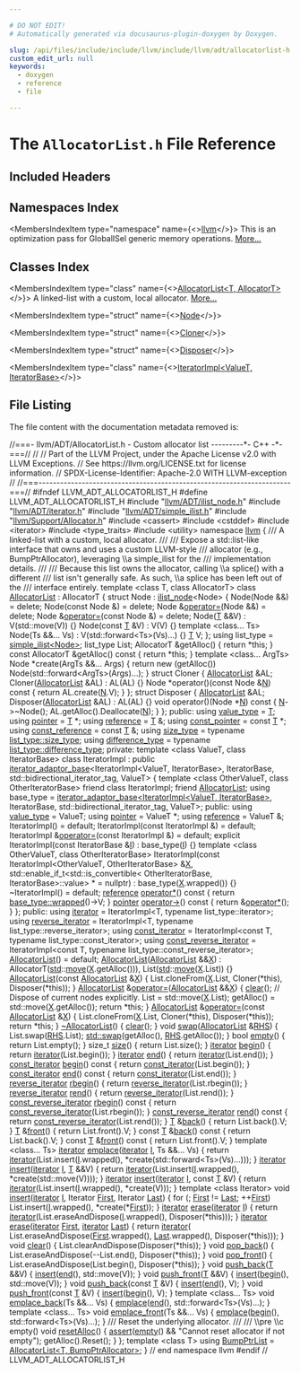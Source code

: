 ```yaml
---

# DO NOT EDIT!
# Automatically generated via docusaurus-plugin-doxygen by Doxygen.

slug: /api/files/include/include/llvm/include/llvm/adt/allocatorlist-h
custom_edit_url: null
keywords:
  - doxygen
  - reference
  - file

---
```





# The `AllocatorList.h` File Reference

<DoxygenPage pluginConfig={pluginConfig}>



## Included Headers

<IncludesList>
<IncludesListItem
  filePath="llvm/ADT/ilist_node.h"
  permalink="/docs/api/files/include/include/llvm/include/llvm/adt/ilist-node-h"
  isLocal="true" />
<IncludesListItem
  filePath="llvm/ADT/iterator.h"
  permalink="/docs/api/files/include/include/llvm/include/llvm/adt/iterator-h"
  isLocal="true" />
<IncludesListItem
  filePath="llvm/ADT/simple_ilist.h"
  permalink="/docs/api/files/include/include/llvm/include/llvm/adt/simple-ilist-h"
  isLocal="true" />
<IncludesListItem
  filePath="llvm/Support/Allocator.h"
  permalink="/docs/api/files/include/include/llvm/include/llvm/support/allocator-h"
  isLocal="true" />
<IncludesListItem
  filePath="cassert"
  permalink=""
  isLocal="false" />
<IncludesListItem
  filePath="cstddef"
  permalink=""
  isLocal="false" />
<IncludesListItem
  filePath="iterator"
  permalink=""
  isLocal="false" />
<IncludesListItem
  filePath="type_traits"
  permalink=""
  isLocal="false" />
<IncludesListItem
  filePath="utility"
  permalink=""
  isLocal="false" />
</IncludesList>

## Namespaces Index

<MembersIndex>

<MembersIndexItem
  type="namespace"
  name={<><a href="/docs/api/namespaces/llvm">llvm</a></>}>
This is an optimization pass for GlobalISel generic memory operations. <a href="/docs/api/namespaces/llvm/#details">More...</a>
</MembersIndexItem>

</MembersIndex>

## Classes Index

<MembersIndex>

<MembersIndexItem
  type="class"
  name={<><a href="/docs/api/classes/llvm/allocatorlist">AllocatorList&lt;T, AllocatorT&gt;</a></>}>
A linked-list with a custom, local allocator. <a href="/docs/api/classes/llvm/allocatorlist/#details">More...</a>
</MembersIndexItem>

<MembersIndexItem
  type="struct"
  name={<><a href="/docs/api/structs/llvm/allocatorlist/node">Node</a></>}>
</MembersIndexItem>

<MembersIndexItem
  type="struct"
  name={<><a href="/docs/api/structs/llvm/allocatorlist/cloner">Cloner</a></>}>
</MembersIndexItem>

<MembersIndexItem
  type="struct"
  name={<><a href="/docs/api/structs/llvm/allocatorlist/disposer">Disposer</a></>}>
</MembersIndexItem>

<MembersIndexItem
  type="class"
  name={<><a href="/docs/api/classes/llvm/allocatorlist/iteratorimpl">IteratorImpl&lt;ValueT, IteratorBase&gt;</a></>}>
</MembersIndexItem>

</MembersIndex>


## File Listing

The file content with the documentation metadata removed is:

<ProgramListing>

<Link id="l00001" /><CodeLine lineNumber="1"><span class="doxyHighlightComment">//===- llvm/ADT/AllocatorList.h - Custom allocator list ---------&#42;- C++ -&#42;-===//</span></CodeLine>
<Link id="l00002" /><CodeLine lineNumber="2"><span class="doxyHighlightComment">//</span></CodeLine>
<Link id="l00003" /><CodeLine lineNumber="3"><span class="doxyHighlightComment">// Part of the LLVM Project, under the Apache License v2.0 with LLVM Exceptions.</span></CodeLine>
<Link id="l00004" /><CodeLine lineNumber="4"><span class="doxyHighlightComment">// See https://llvm.org/LICENSE.txt for license information.</span></CodeLine>
<Link id="l00005" /><CodeLine lineNumber="5"><span class="doxyHighlightComment">// SPDX-License-Identifier: Apache-2.0 WITH LLVM-exception</span></CodeLine>
<Link id="l00006" /><CodeLine lineNumber="6"><span class="doxyHighlightComment">//</span></CodeLine>
<Link id="l00007" /><CodeLine lineNumber="7"><span class="doxyHighlightComment">//===----------------------------------------------------------------------===//</span></CodeLine>
<Link id="l00008" /><CodeLine lineNumber="8"></CodeLine>
<Link id="l00009" /><CodeLine lineNumber="9"><span class="doxyHighlightPreprocessor">#ifndef LLVM&#95;ADT&#95;ALLOCATORLIST&#95;H</span></CodeLine>
<Link id="l00010" /><CodeLine lineNumber="10"><span class="doxyHighlightPreprocessor">#define LLVM&#95;ADT&#95;ALLOCATORLIST&#95;H</span></CodeLine>
<Link id="l00011" /><CodeLine lineNumber="11"></CodeLine>
<Link id="l00012" /><CodeLine lineNumber="12"><span class="doxyHighlightPreprocessor">#include &quot;<a href="/docs/api/files/include/include/llvm/include/llvm/adt/ilist-node-h">llvm/ADT/ilist&#95;node.h</a>&quot;</span></CodeLine>
<Link id="l00013" /><CodeLine lineNumber="13"><span class="doxyHighlightPreprocessor">#include &quot;<a href="/docs/api/files/include/include/llvm/include/llvm/adt/iterator-h">llvm/ADT/iterator.h</a>&quot;</span></CodeLine>
<Link id="l00014" /><CodeLine lineNumber="14"><span class="doxyHighlightPreprocessor">#include &quot;<a href="/docs/api/files/include/include/llvm/include/llvm/adt/simple-ilist-h">llvm/ADT/simple&#95;ilist.h</a>&quot;</span></CodeLine>
<Link id="l00015" /><CodeLine lineNumber="15"><span class="doxyHighlightPreprocessor">#include &quot;<a href="/docs/api/files/include/include/llvm/include/llvm/support/allocator-h">llvm/Support/Allocator.h</a>&quot;</span></CodeLine>
<Link id="l00016" /><CodeLine lineNumber="16"><span class="doxyHighlightPreprocessor">#include &lt;cassert&gt;</span></CodeLine>
<Link id="l00017" /><CodeLine lineNumber="17"><span class="doxyHighlightPreprocessor">#include &lt;cstddef&gt;</span></CodeLine>
<Link id="l00018" /><CodeLine lineNumber="18"><span class="doxyHighlightPreprocessor">#include &lt;iterator&gt;</span></CodeLine>
<Link id="l00019" /><CodeLine lineNumber="19"><span class="doxyHighlightPreprocessor">#include &lt;type&#95;traits&gt;</span></CodeLine>
<Link id="l00020" /><CodeLine lineNumber="20"><span class="doxyHighlightPreprocessor">#include &lt;utility&gt;</span></CodeLine>
<Link id="l00021" /><CodeLine lineNumber="21"></CodeLine>
<Link id="l00022" /><CodeLine lineNumber="22"><span class="doxyHighlightKeyword">namespace </span><span class="doxyHighlight"><a href="/docs/api/namespaces/llvm">llvm</a> &#123;</span></CodeLine>
<Link id="l00023" /><CodeLine lineNumber="23"></CodeLine>
<Link id="l00024" /><CodeLine lineNumber="24"><span class="doxyHighlightComment">/// A linked-list with a custom, local allocator.</span></CodeLine>
<Link id="l00025" /><CodeLine lineNumber="25"><span class="doxyHighlightComment">///</span></CodeLine>
<Link id="l00026" /><CodeLine lineNumber="26"><span class="doxyHighlightComment">/// Expose a std::list-like interface that owns and uses a custom LLVM-style</span></CodeLine>
<Link id="l00027" /><CodeLine lineNumber="27"><span class="doxyHighlightComment">/// allocator (e.g., BumpPtrAllocator), leveraging \\a simple&#95;ilist for the</span></CodeLine>
<Link id="l00028" /><CodeLine lineNumber="28"><span class="doxyHighlightComment">/// implementation details.</span></CodeLine>
<Link id="l00029" /><CodeLine lineNumber="29"><span class="doxyHighlightComment">///</span></CodeLine>
<Link id="l00030" /><CodeLine lineNumber="30"><span class="doxyHighlightComment">/// Because this list owns the allocator, calling \\a splice() with a different</span></CodeLine>
<Link id="l00031" /><CodeLine lineNumber="31"><span class="doxyHighlightComment">/// list isn&#39;t generally safe.  As such, \\a splice has been left out of the</span></CodeLine>
<Link id="l00032" /><CodeLine lineNumber="32"><span class="doxyHighlightComment">/// interface entirely.</span></CodeLine>
<Link id="l00033" /><CodeLine lineNumber="33" lineLink="/docs/api/classes/llvm/allocatorlist"><span class="doxyHighlightKeyword">template</span><span class="doxyHighlight"> &lt;</span><span class="doxyHighlightKeyword">class</span><span class="doxyHighlight"> T, </span><span class="doxyHighlightKeyword">class</span><span class="doxyHighlight"> AllocatorT&gt; </span><span class="doxyHighlightKeyword">class </span><span class="doxyHighlight"><a href="/docs/api/classes/llvm/allocatorlist/#a631b3cb9ff2c6850984fce7dd4f69f85">AllocatorList</a> : AllocatorT &#123;</span></CodeLine>
<Link id="l00034" /><CodeLine lineNumber="34"><span class="doxyHighlight">  </span><span class="doxyHighlightKeyword">struct </span><span class="doxyHighlight">Node : <a href="/docs/api/classes/llvm/ilist-node">ilist&#95;node</a>&lt;Node&gt; &#123;</span></CodeLine>
<Link id="l00035" /><CodeLine lineNumber="35"><span class="doxyHighlight">    Node(Node &amp;&amp;) = </span><span class="doxyHighlightKeyword">delete</span><span class="doxyHighlight">;</span></CodeLine>
<Link id="l00036" /><CodeLine lineNumber="36"><span class="doxyHighlight">    Node(</span><span class="doxyHighlightKeyword">const</span><span class="doxyHighlight"> Node &amp;) = </span><span class="doxyHighlightKeyword">delete</span><span class="doxyHighlight">;</span></CodeLine>
<Link id="l00037" /><CodeLine lineNumber="37"><span class="doxyHighlight">    Node &amp;<a href="/docs/api/classes/llvm/allocatorlist/#aab9b0e4699e83accc6da1570253b5224">operator=</a>(Node &amp;&amp;) = </span><span class="doxyHighlightKeyword">delete</span><span class="doxyHighlight">;</span></CodeLine>
<Link id="l00038" /><CodeLine lineNumber="38"><span class="doxyHighlight">    Node &amp;<a href="/docs/api/classes/llvm/allocatorlist/#aab9b0e4699e83accc6da1570253b5224">operator=</a>(</span><span class="doxyHighlightKeyword">const</span><span class="doxyHighlight"> Node &amp;) = </span><span class="doxyHighlightKeyword">delete</span><span class="doxyHighlight">;</span></CodeLine>
<Link id="l00039" /><CodeLine lineNumber="39"></CodeLine>
<Link id="l00040" /><CodeLine lineNumber="40"><span class="doxyHighlight">    Node(<a href="/docs/api/files/lib/lib/target/lib/target/mips/mips16isellowering-cpp/#a0acb682b8260ab1c60b918599864e2e5">T</a> &amp;&amp;V) : V(std::move(V)) &#123;&#125;</span></CodeLine>
<Link id="l00041" /><CodeLine lineNumber="41"><span class="doxyHighlight">    Node(</span><span class="doxyHighlightKeyword">const</span><span class="doxyHighlight"> <a href="/docs/api/files/lib/lib/target/lib/target/mips/mips16isellowering-cpp/#a0acb682b8260ab1c60b918599864e2e5">T</a> &amp;V) : V(V) &#123;&#125;</span></CodeLine>
<Link id="l00042" /><CodeLine lineNumber="42"><span class="doxyHighlight">    </span><span class="doxyHighlightKeyword">template</span><span class="doxyHighlight"> &lt;</span><span class="doxyHighlightKeyword">class</span><span class="doxyHighlight">... Ts&gt; Node(Ts &amp;&amp;... Vs) : V(std::forward&lt;Ts&gt;(Vs)...) &#123;&#125;</span></CodeLine>
<Link id="l00043" /><CodeLine lineNumber="43"><span class="doxyHighlight">    <a href="/docs/api/files/lib/lib/target/lib/target/mips/mips16isellowering-cpp/#a0acb682b8260ab1c60b918599864e2e5">T</a> V;</span></CodeLine>
<Link id="l00044" /><CodeLine lineNumber="44"><span class="doxyHighlight">  &#125;;</span></CodeLine>
<Link id="l00045" /><CodeLine lineNumber="45"></CodeLine>
<Link id="l00046" /><CodeLine lineNumber="46"><span class="doxyHighlight">  </span><span class="doxyHighlightKeyword">using </span><span class="doxyHighlight">list&#95;type = <a href="/docs/api/classes/llvm/simple-ilist">simple&#95;ilist&lt;Node&gt;</a>;</span></CodeLine>
<Link id="l00047" /><CodeLine lineNumber="47"></CodeLine>
<Link id="l00048" /><CodeLine lineNumber="48"><span class="doxyHighlight">  list&#95;type List;</span></CodeLine>
<Link id="l00049" /><CodeLine lineNumber="49"></CodeLine>
<Link id="l00050" /><CodeLine lineNumber="50"><span class="doxyHighlight">  AllocatorT &amp;getAlloc() &#123; </span><span class="doxyHighlightKeywordFlow">return</span><span class="doxyHighlight"> &#42;</span><span class="doxyHighlightKeyword">this</span><span class="doxyHighlight">; &#125;</span></CodeLine>
<Link id="l00051" /><CodeLine lineNumber="51"><span class="doxyHighlight">  </span><span class="doxyHighlightKeyword">const</span><span class="doxyHighlight"> AllocatorT &amp;getAlloc()</span><span class="doxyHighlightKeyword"> const </span><span class="doxyHighlight">&#123; </span><span class="doxyHighlightKeywordFlow">return</span><span class="doxyHighlight"> &#42;</span><span class="doxyHighlightKeyword">this</span><span class="doxyHighlight">; &#125;</span></CodeLine>
<Link id="l00052" /><CodeLine lineNumber="52"></CodeLine>
<Link id="l00053" /><CodeLine lineNumber="53"><span class="doxyHighlight">  </span><span class="doxyHighlightKeyword">template</span><span class="doxyHighlight"> &lt;</span><span class="doxyHighlightKeyword">class</span><span class="doxyHighlight">... ArgTs&gt; Node &#42;create(ArgTs &amp;&amp;... Args) &#123;</span></CodeLine>
<Link id="l00054" /><CodeLine lineNumber="54"><span class="doxyHighlight">    </span><span class="doxyHighlightKeywordFlow">return</span><span class="doxyHighlight"> </span><span class="doxyHighlightKeyword">new</span><span class="doxyHighlight"> (getAlloc()) Node(std::forward&lt;ArgTs&gt;(Args)...);</span></CodeLine>
<Link id="l00055" /><CodeLine lineNumber="55"><span class="doxyHighlight">  &#125;</span></CodeLine>
<Link id="l00056" /><CodeLine lineNumber="56"></CodeLine>
<Link id="l00057" /><CodeLine lineNumber="57"><span class="doxyHighlight">  </span><span class="doxyHighlightKeyword">struct </span><span class="doxyHighlight">Cloner &#123;</span></CodeLine>
<Link id="l00058" /><CodeLine lineNumber="58"><span class="doxyHighlight">    <a href="/docs/api/classes/llvm/allocatorlist/#a631b3cb9ff2c6850984fce7dd4f69f85">AllocatorList</a> &amp;AL;</span></CodeLine>
<Link id="l00059" /><CodeLine lineNumber="59"></CodeLine>
<Link id="l00060" /><CodeLine lineNumber="60"><span class="doxyHighlight">    Cloner(<a href="/docs/api/classes/llvm/allocatorlist/#a631b3cb9ff2c6850984fce7dd4f69f85">AllocatorList</a> &amp;AL) : AL(AL) &#123;&#125;</span></CodeLine>
<Link id="l00061" /><CodeLine lineNumber="61"></CodeLine>
<Link id="l00062" /><CodeLine lineNumber="62"><span class="doxyHighlight">    Node &#42;operator()(</span><span class="doxyHighlightKeyword">const</span><span class="doxyHighlight"> Node &amp;<a href="/docs/api/files/lib/lib/support/regcomp-c/#a0240ac851181b84ac374872dc5434ee4">N</a>)</span><span class="doxyHighlightKeyword"> const </span><span class="doxyHighlight">&#123; </span><span class="doxyHighlightKeywordFlow">return</span><span class="doxyHighlight"> AL.create(<a href="/docs/api/files/lib/lib/support/regcomp-c/#a0240ac851181b84ac374872dc5434ee4">N</a>.V); &#125;</span></CodeLine>
<Link id="l00063" /><CodeLine lineNumber="63"><span class="doxyHighlight">  &#125;;</span></CodeLine>
<Link id="l00064" /><CodeLine lineNumber="64"></CodeLine>
<Link id="l00065" /><CodeLine lineNumber="65"><span class="doxyHighlight">  </span><span class="doxyHighlightKeyword">struct </span><span class="doxyHighlight">Disposer &#123;</span></CodeLine>
<Link id="l00066" /><CodeLine lineNumber="66"><span class="doxyHighlight">    <a href="/docs/api/classes/llvm/allocatorlist/#a631b3cb9ff2c6850984fce7dd4f69f85">AllocatorList</a> &amp;AL;</span></CodeLine>
<Link id="l00067" /><CodeLine lineNumber="67"></CodeLine>
<Link id="l00068" /><CodeLine lineNumber="68"><span class="doxyHighlight">    Disposer(<a href="/docs/api/classes/llvm/allocatorlist/#a631b3cb9ff2c6850984fce7dd4f69f85">AllocatorList</a> &amp;AL) : AL(AL) &#123;&#125;</span></CodeLine>
<Link id="l00069" /><CodeLine lineNumber="69"></CodeLine>
<Link id="l00070" /><CodeLine lineNumber="70"><span class="doxyHighlight">    </span><span class="doxyHighlightKeywordType">void</span><span class="doxyHighlight"> operator()(Node &#42;<a href="/docs/api/files/lib/lib/support/regcomp-c/#a0240ac851181b84ac374872dc5434ee4">N</a>)</span><span class="doxyHighlightKeyword"> const </span><span class="doxyHighlight">&#123;</span></CodeLine>
<Link id="l00071" /><CodeLine lineNumber="71"><span class="doxyHighlight">      <a href="/docs/api/files/lib/lib/support/regcomp-c/#a0240ac851181b84ac374872dc5434ee4">N</a>-&gt;~Node();</span></CodeLine>
<Link id="l00072" /><CodeLine lineNumber="72"><span class="doxyHighlight">      AL.getAlloc().Deallocate(<a href="/docs/api/files/lib/lib/support/regcomp-c/#a0240ac851181b84ac374872dc5434ee4">N</a>);</span></CodeLine>
<Link id="l00073" /><CodeLine lineNumber="73"><span class="doxyHighlight">    &#125;</span></CodeLine>
<Link id="l00074" /><CodeLine lineNumber="74"><span class="doxyHighlight">  &#125;;</span></CodeLine>
<Link id="l00075" /><CodeLine lineNumber="75"></CodeLine>
<Link id="l00076" /><CodeLine lineNumber="76"><span class="doxyHighlightKeyword">public</span><span class="doxyHighlight">:</span></CodeLine>
<Link id="l00077" /><CodeLine lineNumber="77" lineLink="/docs/api/classes/llvm/allocatorlist/#ad28d2a85481b9626c49097643f248763"><span class="doxyHighlight">  </span><span class="doxyHighlightKeyword">using </span><span class="doxyHighlight"><a href="/docs/api/classes/llvm/allocatorlist/#ad28d2a85481b9626c49097643f248763">value&#95;type</a> = <a href="/docs/api/files/lib/lib/target/lib/target/mips/mips16isellowering-cpp/#a0acb682b8260ab1c60b918599864e2e5">T</a>;</span></CodeLine>
<Link id="l00078" /><CodeLine lineNumber="78" lineLink="/docs/api/classes/llvm/allocatorlist/#afacbf3d6b740db0fd339309db9eb347d"><span class="doxyHighlight">  </span><span class="doxyHighlightKeyword">using </span><span class="doxyHighlight"><a href="/docs/api/classes/llvm/allocatorlist/#afacbf3d6b740db0fd339309db9eb347d">pointer</a> = <a href="/docs/api/files/lib/lib/target/lib/target/mips/mips16isellowering-cpp/#a0acb682b8260ab1c60b918599864e2e5">T</a> &#42;;</span></CodeLine>
<Link id="l00079" /><CodeLine lineNumber="79" lineLink="/docs/api/classes/llvm/allocatorlist/#aae40e1b1b3653d5feb9c8f0823a839fa"><span class="doxyHighlight">  </span><span class="doxyHighlightKeyword">using </span><span class="doxyHighlight"><a href="/docs/api/classes/llvm/allocatorlist/#aae40e1b1b3653d5feb9c8f0823a839fa">reference</a> = <a href="/docs/api/files/lib/lib/target/lib/target/mips/mips16isellowering-cpp/#a0acb682b8260ab1c60b918599864e2e5">T</a> &amp;;</span></CodeLine>
<Link id="l00080" /><CodeLine lineNumber="80" lineLink="/docs/api/classes/llvm/allocatorlist/#a99ad51fe6f3634026693353132dd91cb"><span class="doxyHighlight">  </span><span class="doxyHighlightKeyword">using </span><span class="doxyHighlight"><a href="/docs/api/classes/llvm/allocatorlist/#a99ad51fe6f3634026693353132dd91cb">const&#95;pointer</a> = </span><span class="doxyHighlightKeyword">const</span><span class="doxyHighlight"> <a href="/docs/api/files/lib/lib/target/lib/target/mips/mips16isellowering-cpp/#a0acb682b8260ab1c60b918599864e2e5">T</a> &#42;;</span></CodeLine>
<Link id="l00081" /><CodeLine lineNumber="81" lineLink="/docs/api/classes/llvm/allocatorlist/#abbfd96e7e3df879029d411eea4942cad"><span class="doxyHighlight">  </span><span class="doxyHighlightKeyword">using </span><span class="doxyHighlight"><a href="/docs/api/classes/llvm/allocatorlist/#abbfd96e7e3df879029d411eea4942cad">const&#95;reference</a> = </span><span class="doxyHighlightKeyword">const</span><span class="doxyHighlight"> <a href="/docs/api/files/lib/lib/target/lib/target/mips/mips16isellowering-cpp/#a0acb682b8260ab1c60b918599864e2e5">T</a> &amp;;</span></CodeLine>
<Link id="l00082" /><CodeLine lineNumber="82" lineLink="/docs/api/classes/llvm/allocatorlist/#a403a0ed03eca3d114d9e0c2e270bd6c5"><span class="doxyHighlight">  </span><span class="doxyHighlightKeyword">using </span><span class="doxyHighlight"><a href="/docs/api/classes/llvm/allocatorlist/#a403a0ed03eca3d114d9e0c2e270bd6c5">size&#95;type</a> = </span><span class="doxyHighlightKeyword">typename</span><span class="doxyHighlight"> <a href="/docs/api/classes/llvm/simple-ilist/#a1bf59040e990a6ef68062aa6d2bb0b12">list&#95;type::size&#95;type</a>;</span></CodeLine>
<Link id="l00083" /><CodeLine lineNumber="83" lineLink="/docs/api/classes/llvm/allocatorlist/#a931bba675494b9bc429d480b9d7edcc8"><span class="doxyHighlight">  </span><span class="doxyHighlightKeyword">using </span><span class="doxyHighlight"><a href="/docs/api/classes/llvm/allocatorlist/#a931bba675494b9bc429d480b9d7edcc8">difference&#95;type</a> = </span><span class="doxyHighlightKeyword">typename</span><span class="doxyHighlight"> <a href="/docs/api/classes/llvm/simple-ilist/#a5da3239917a2962e7d5981cd659a8927">list&#95;type::difference&#95;type</a>;</span></CodeLine>
<Link id="l00084" /><CodeLine lineNumber="84"></CodeLine>
<Link id="l00085" /><CodeLine lineNumber="85"><span class="doxyHighlightKeyword">private</span><span class="doxyHighlight">:</span></CodeLine>
<Link id="l00086" /><CodeLine lineNumber="86"><span class="doxyHighlight">  </span><span class="doxyHighlightKeyword">template</span><span class="doxyHighlight"> &lt;</span><span class="doxyHighlightKeyword">class</span><span class="doxyHighlight"> ValueT, </span><span class="doxyHighlightKeyword">class</span><span class="doxyHighlight"> IteratorBase&gt;</span></CodeLine>
<Link id="l00087" /><CodeLine lineNumber="87"><span class="doxyHighlight">  </span><span class="doxyHighlightKeyword">class </span><span class="doxyHighlight">IteratorImpl</span></CodeLine>
<Link id="l00088" /><CodeLine lineNumber="88"><span class="doxyHighlight">      : </span><span class="doxyHighlightKeyword">public</span><span class="doxyHighlight"> <a href="/docs/api/classes/llvm/iterator-adaptor-base">iterator&#95;adaptor&#95;base</a>&lt;IteratorImpl&lt;ValueT, IteratorBase&gt;,</span></CodeLine>
<Link id="l00089" /><CodeLine lineNumber="89"><span class="doxyHighlight">                                     IteratorBase,</span></CodeLine>
<Link id="l00090" /><CodeLine lineNumber="90"><span class="doxyHighlight">                                     std::bidirectional&#95;iterator&#95;tag, ValueT&gt; &#123;</span></CodeLine>
<Link id="l00091" /><CodeLine lineNumber="91"><span class="doxyHighlight">    </span><span class="doxyHighlightKeyword">template</span><span class="doxyHighlight"> &lt;</span><span class="doxyHighlightKeyword">class</span><span class="doxyHighlight"> OtherValueT, </span><span class="doxyHighlightKeyword">class</span><span class="doxyHighlight"> OtherIteratorBase&gt;</span></CodeLine>
<Link id="l00092" /><CodeLine lineNumber="92"><span class="doxyHighlight">    </span><span class="doxyHighlightKeyword">friend</span><span class="doxyHighlight"> </span><span class="doxyHighlightKeyword">class </span><span class="doxyHighlight">IteratorImpl;</span></CodeLine>
<Link id="l00093" /><CodeLine lineNumber="93"><span class="doxyHighlight">    </span><span class="doxyHighlightKeyword">friend</span><span class="doxyHighlight"> <a href="/docs/api/classes/llvm/allocatorlist/#a631b3cb9ff2c6850984fce7dd4f69f85">AllocatorList</a>;</span></CodeLine>
<Link id="l00094" /><CodeLine lineNumber="94"></CodeLine>
<Link id="l00095" /><CodeLine lineNumber="95"><span class="doxyHighlight">    </span><span class="doxyHighlightKeyword">using </span><span class="doxyHighlight">base&#95;type =</span></CodeLine>
<Link id="l00096" /><CodeLine lineNumber="96"><span class="doxyHighlight">        <a href="/docs/api/classes/llvm/iterator-adaptor-base">iterator&#95;adaptor&#95;base&lt;IteratorImpl&lt;ValueT, IteratorBase&gt;</a>, IteratorBase,</span></CodeLine>
<Link id="l00097" /><CodeLine lineNumber="97"><span class="doxyHighlight">                              std::bidirectional&#95;iterator&#95;tag, ValueT&gt;;</span></CodeLine>
<Link id="l00098" /><CodeLine lineNumber="98"></CodeLine>
<Link id="l00099" /><CodeLine lineNumber="99"><span class="doxyHighlight">  </span><span class="doxyHighlightKeyword">public</span><span class="doxyHighlight">:</span></CodeLine>
<Link id="l00100" /><CodeLine lineNumber="100"><span class="doxyHighlight">    </span><span class="doxyHighlightKeyword">using </span><span class="doxyHighlight"><a href="/docs/api/classes/llvm/allocatorlist/#ad28d2a85481b9626c49097643f248763">value&#95;type</a> = ValueT;</span></CodeLine>
<Link id="l00101" /><CodeLine lineNumber="101"><span class="doxyHighlight">    </span><span class="doxyHighlightKeyword">using </span><span class="doxyHighlight"><a href="/docs/api/classes/llvm/allocatorlist/#afacbf3d6b740db0fd339309db9eb347d">pointer</a> = ValueT &#42;;</span></CodeLine>
<Link id="l00102" /><CodeLine lineNumber="102"><span class="doxyHighlight">    </span><span class="doxyHighlightKeyword">using </span><span class="doxyHighlight"><a href="/docs/api/classes/llvm/allocatorlist/#aae40e1b1b3653d5feb9c8f0823a839fa">reference</a> = ValueT &amp;;</span></CodeLine>
<Link id="l00103" /><CodeLine lineNumber="103"></CodeLine>
<Link id="l00104" /><CodeLine lineNumber="104"><span class="doxyHighlight">    IteratorImpl() = </span><span class="doxyHighlightKeywordFlow">default</span><span class="doxyHighlight">;</span></CodeLine>
<Link id="l00105" /><CodeLine lineNumber="105"><span class="doxyHighlight">    IteratorImpl(</span><span class="doxyHighlightKeyword">const</span><span class="doxyHighlight"> IteratorImpl &amp;) = </span><span class="doxyHighlightKeywordFlow">default</span><span class="doxyHighlight">;</span></CodeLine>
<Link id="l00106" /><CodeLine lineNumber="106"><span class="doxyHighlight">    IteratorImpl &amp;<a href="/docs/api/classes/llvm/allocatorlist/#aab9b0e4699e83accc6da1570253b5224">operator=</a>(</span><span class="doxyHighlightKeyword">const</span><span class="doxyHighlight"> IteratorImpl &amp;) = </span><span class="doxyHighlightKeywordFlow">default</span><span class="doxyHighlight">;</span></CodeLine>
<Link id="l00107" /><CodeLine lineNumber="107"></CodeLine>
<Link id="l00108" /><CodeLine lineNumber="108"><span class="doxyHighlight">    </span><span class="doxyHighlightKeyword">explicit</span><span class="doxyHighlight"> IteratorImpl(</span><span class="doxyHighlightKeyword">const</span><span class="doxyHighlight"> IteratorBase &amp;<a href="/docs/api/files/lib/lib/support/md5-cpp/#ac0eafdc9ee161b71e7af98af736952fd">I</a>) : base&#95;type(<a href="/docs/api/files/lib/lib/support/md5-cpp/#ac0eafdc9ee161b71e7af98af736952fd">I</a>) &#123;&#125;</span></CodeLine>
<Link id="l00109" /><CodeLine lineNumber="109"></CodeLine>
<Link id="l00110" /><CodeLine lineNumber="110"><span class="doxyHighlight">    </span><span class="doxyHighlightKeyword">template</span><span class="doxyHighlight"> &lt;</span><span class="doxyHighlightKeyword">class</span><span class="doxyHighlight"> OtherValueT, </span><span class="doxyHighlightKeyword">class</span><span class="doxyHighlight"> OtherIteratorBase&gt;</span></CodeLine>
<Link id="l00111" /><CodeLine lineNumber="111"><span class="doxyHighlight">    IteratorImpl(</span><span class="doxyHighlightKeyword">const</span><span class="doxyHighlight"> IteratorImpl&lt;OtherValueT, OtherIteratorBase&gt; &amp;<a href="/docs/api/files/lib/lib/tablegen/tablegenbackendskeleton-cpp/#ab60f28d7a141ac46ccc200176a1bca8b">X</a>,</span></CodeLine>
<Link id="l00112" /><CodeLine lineNumber="112"><span class="doxyHighlight">                 std::enable&#95;if&#95;t&lt;std::is&#95;convertible&lt;</span></CodeLine>
<Link id="l00113" /><CodeLine lineNumber="113"><span class="doxyHighlight">                     OtherIteratorBase, IteratorBase&gt;::value&gt; &#42; = </span><span class="doxyHighlightKeyword">nullptr</span><span class="doxyHighlight">)</span></CodeLine>
<Link id="l00114" /><CodeLine lineNumber="114"><span class="doxyHighlight">        : base&#95;type(<a href="/docs/api/files/lib/lib/tablegen/tablegenbackendskeleton-cpp/#ab60f28d7a141ac46ccc200176a1bca8b">X</a>.wrapped()) &#123;&#125;</span></CodeLine>
<Link id="l00115" /><CodeLine lineNumber="115"></CodeLine>
<Link id="l00116" /><CodeLine lineNumber="116"><span class="doxyHighlight">    ~IteratorImpl() = </span><span class="doxyHighlightKeywordFlow">default</span><span class="doxyHighlight">;</span></CodeLine>
<Link id="l00117" /><CodeLine lineNumber="117"></CodeLine>
<Link id="l00118" /><CodeLine lineNumber="118"><span class="doxyHighlight">    <a href="/docs/api/classes/llvm/allocatorlist/#aae40e1b1b3653d5feb9c8f0823a839fa">reference</a> <a href="/docs/api/classes/llvm/iterator-adaptor-base/#ae47be6b8b03bf4680ea855ac805373a2">operator&#42;</a>()</span><span class="doxyHighlightKeyword"> const </span><span class="doxyHighlight">&#123; </span><span class="doxyHighlightKeywordFlow">return</span><span class="doxyHighlight"> <a href="/docs/api/classes/llvm/iterator-adaptor-base/#a0b53ab0bf798b3740b3d2b0fea0c49ed">base&#95;type::wrapped</a>()-&gt;V; &#125;</span></CodeLine>
<Link id="l00119" /><CodeLine lineNumber="119"><span class="doxyHighlight">    <a href="/docs/api/classes/llvm/allocatorlist/#afacbf3d6b740db0fd339309db9eb347d">pointer</a> <a href="/docs/api/classes/llvm/iterator-facade-base/#a01eb14835f6bcb17f051721a0ebb80fc">operator-&gt;</a>()</span><span class="doxyHighlightKeyword"> const </span><span class="doxyHighlight">&#123; </span><span class="doxyHighlightKeywordFlow">return</span><span class="doxyHighlight"> &amp;<a href="/docs/api/classes/llvm/iterator-adaptor-base/#ae47be6b8b03bf4680ea855ac805373a2">operator&#42;</a>(); &#125;</span></CodeLine>
<Link id="l00120" /><CodeLine lineNumber="120"><span class="doxyHighlight">  &#125;;</span></CodeLine>
<Link id="l00121" /><CodeLine lineNumber="121"></CodeLine>
<Link id="l00122" /><CodeLine lineNumber="122"><span class="doxyHighlightKeyword">public</span><span class="doxyHighlight">:</span></CodeLine>
<Link id="l00123" /><CodeLine lineNumber="123" lineLink="/docs/api/classes/llvm/allocatorlist/#a8cf6516b2732f1ba16dc5694bf3194d0"><span class="doxyHighlight">  </span><span class="doxyHighlightKeyword">using </span><span class="doxyHighlight"><a href="/docs/api/classes/llvm/allocatorlist/#a8cf6516b2732f1ba16dc5694bf3194d0">iterator</a> = IteratorImpl&lt;T, typename list&#95;type::iterator&gt;;</span></CodeLine>
<Link id="l00124" /><CodeLine lineNumber="124" lineLink="/docs/api/classes/llvm/allocatorlist/#a3ed0f896e250f11d46b55bab578366b1"><span class="doxyHighlight">  </span><span class="doxyHighlightKeyword">using </span><span class="doxyHighlight"><a href="/docs/api/classes/llvm/allocatorlist/#a3ed0f896e250f11d46b55bab578366b1">reverse&#95;iterator</a> =</span></CodeLine>
<Link id="l00125" /><CodeLine lineNumber="125"><span class="doxyHighlight">      IteratorImpl&lt;T, typename list&#95;type::reverse&#95;iterator&gt;;</span></CodeLine>
<Link id="l00126" /><CodeLine lineNumber="126" lineLink="/docs/api/classes/llvm/allocatorlist/#afe5408803494ad0a03cdf4bfc0229c84"><span class="doxyHighlight">  </span><span class="doxyHighlightKeyword">using </span><span class="doxyHighlight"><a href="/docs/api/classes/llvm/allocatorlist/#afe5408803494ad0a03cdf4bfc0229c84">const&#95;iterator</a> =</span></CodeLine>
<Link id="l00127" /><CodeLine lineNumber="127"><span class="doxyHighlight">      IteratorImpl&lt;const T, typename list&#95;type::const&#95;iterator&gt;;</span></CodeLine>
<Link id="l00128" /><CodeLine lineNumber="128" lineLink="/docs/api/classes/llvm/allocatorlist/#a9c858334e766522d993539b112695774"><span class="doxyHighlight">  </span><span class="doxyHighlightKeyword">using </span><span class="doxyHighlight"><a href="/docs/api/classes/llvm/allocatorlist/#a9c858334e766522d993539b112695774">const&#95;reverse&#95;iterator</a> =</span></CodeLine>
<Link id="l00129" /><CodeLine lineNumber="129"><span class="doxyHighlight">      IteratorImpl&lt;const T, typename list&#95;type::const&#95;reverse&#95;iterator&gt;;</span></CodeLine>
<Link id="l00130" /><CodeLine lineNumber="130"></CodeLine>
<Link id="l00131" /><CodeLine lineNumber="131" lineLink="/docs/api/classes/llvm/allocatorlist/#a631b3cb9ff2c6850984fce7dd4f69f85"><span class="doxyHighlight">  <a href="/docs/api/classes/llvm/allocatorlist/#a631b3cb9ff2c6850984fce7dd4f69f85">AllocatorList</a>() = </span><span class="doxyHighlightKeywordFlow">default</span><span class="doxyHighlight">;</span></CodeLine>
<Link id="l00132" /><CodeLine lineNumber="132" lineLink="/docs/api/classes/llvm/allocatorlist/#a10102e090227015372b98263e122ac3e"><span class="doxyHighlight">  <a href="/docs/api/classes/llvm/allocatorlist/#a10102e090227015372b98263e122ac3e">AllocatorList</a>(<a href="/docs/api/classes/llvm/allocatorlist/#a631b3cb9ff2c6850984fce7dd4f69f85">AllocatorList</a> &amp;&amp;<a href="/docs/api/files/lib/lib/tablegen/tablegenbackendskeleton-cpp/#ab60f28d7a141ac46ccc200176a1bca8b">X</a>)</span></CodeLine>
<Link id="l00133" /><CodeLine lineNumber="133"><span class="doxyHighlight">      : AllocatorT(<a href="/docs/api/namespaces/std">std</a>::<a href="/docs/api/namespaces/llvm/#abfc9c7ecf70f66901e439f7c04ef3dbb">move</a>(<a href="/docs/api/files/lib/lib/tablegen/tablegenbackendskeleton-cpp/#ab60f28d7a141ac46ccc200176a1bca8b">X</a>.getAlloc())), List(<a href="/docs/api/namespaces/std">std</a>::<a href="/docs/api/namespaces/llvm/#abfc9c7ecf70f66901e439f7c04ef3dbb">move</a>(<a href="/docs/api/files/lib/lib/tablegen/tablegenbackendskeleton-cpp/#ab60f28d7a141ac46ccc200176a1bca8b">X</a>.List)) &#123;&#125;</span></CodeLine>
<Link id="l00134" /><CodeLine lineNumber="134"></CodeLine>
<Link id="l00135" /><CodeLine lineNumber="135" lineLink="/docs/api/classes/llvm/allocatorlist/#ad8a508ae85cec16a3354e0e2fc5bcb96"><span class="doxyHighlight">  <a href="/docs/api/classes/llvm/allocatorlist/#ad8a508ae85cec16a3354e0e2fc5bcb96">AllocatorList</a>(</span><span class="doxyHighlightKeyword">const</span><span class="doxyHighlight"> <a href="/docs/api/classes/llvm/allocatorlist/#a631b3cb9ff2c6850984fce7dd4f69f85">AllocatorList</a> &amp;<a href="/docs/api/files/lib/lib/tablegen/tablegenbackendskeleton-cpp/#ab60f28d7a141ac46ccc200176a1bca8b">X</a>) &#123;</span></CodeLine>
<Link id="l00136" /><CodeLine lineNumber="136"><span class="doxyHighlight">    List.cloneFrom(<a href="/docs/api/files/lib/lib/tablegen/tablegenbackendskeleton-cpp/#ab60f28d7a141ac46ccc200176a1bca8b">X</a>.List, Cloner(&#42;</span><span class="doxyHighlightKeyword">this</span><span class="doxyHighlight">), Disposer(&#42;</span><span class="doxyHighlightKeyword">this</span><span class="doxyHighlight">));</span></CodeLine>
<Link id="l00137" /><CodeLine lineNumber="137"><span class="doxyHighlight">  &#125;</span></CodeLine>
<Link id="l00138" /><CodeLine lineNumber="138"></CodeLine>
<Link id="l00139" /><CodeLine lineNumber="139" lineLink="/docs/api/classes/llvm/allocatorlist/#aab9b0e4699e83accc6da1570253b5224"><span class="doxyHighlight">  <a href="/docs/api/classes/llvm/allocatorlist/#a631b3cb9ff2c6850984fce7dd4f69f85">AllocatorList</a> &amp;<a href="/docs/api/classes/llvm/allocatorlist/#aab9b0e4699e83accc6da1570253b5224">operator=</a>(<a href="/docs/api/classes/llvm/allocatorlist/#a631b3cb9ff2c6850984fce7dd4f69f85">AllocatorList</a> &amp;&amp;<a href="/docs/api/files/lib/lib/tablegen/tablegenbackendskeleton-cpp/#ab60f28d7a141ac46ccc200176a1bca8b">X</a>) &#123;</span></CodeLine>
<Link id="l00140" /><CodeLine lineNumber="140"><span class="doxyHighlight">    <a href="/docs/api/classes/llvm/allocatorlist/#ae8ad5f07308cf0dca49e8fad30b2aea7">clear</a>(); </span><span class="doxyHighlightComment">// Dispose of current nodes explicitly.</span></CodeLine>
<Link id="l00141" /><CodeLine lineNumber="141"><span class="doxyHighlight">    List = std::move(<a href="/docs/api/files/lib/lib/tablegen/tablegenbackendskeleton-cpp/#ab60f28d7a141ac46ccc200176a1bca8b">X</a>.List);</span></CodeLine>
<Link id="l00142" /><CodeLine lineNumber="142"><span class="doxyHighlight">    getAlloc() = std::move(<a href="/docs/api/files/lib/lib/tablegen/tablegenbackendskeleton-cpp/#ab60f28d7a141ac46ccc200176a1bca8b">X</a>.getAlloc());</span></CodeLine>
<Link id="l00143" /><CodeLine lineNumber="143"><span class="doxyHighlight">    </span><span class="doxyHighlightKeywordFlow">return</span><span class="doxyHighlight"> &#42;</span><span class="doxyHighlightKeyword">this</span><span class="doxyHighlight">;</span></CodeLine>
<Link id="l00144" /><CodeLine lineNumber="144"><span class="doxyHighlight">  &#125;</span></CodeLine>
<Link id="l00145" /><CodeLine lineNumber="145"></CodeLine>
<Link id="l00146" /><CodeLine lineNumber="146" lineLink="/docs/api/classes/llvm/allocatorlist/#a48d6fc5a8000f4d21c5173c29fd43b71"><span class="doxyHighlight">  <a href="/docs/api/classes/llvm/allocatorlist/#a631b3cb9ff2c6850984fce7dd4f69f85">AllocatorList</a> &amp;<a href="/docs/api/classes/llvm/allocatorlist/#a48d6fc5a8000f4d21c5173c29fd43b71">operator=</a>(</span><span class="doxyHighlightKeyword">const</span><span class="doxyHighlight"> <a href="/docs/api/classes/llvm/allocatorlist/#a631b3cb9ff2c6850984fce7dd4f69f85">AllocatorList</a> &amp;<a href="/docs/api/files/lib/lib/tablegen/tablegenbackendskeleton-cpp/#ab60f28d7a141ac46ccc200176a1bca8b">X</a>) &#123;</span></CodeLine>
<Link id="l00147" /><CodeLine lineNumber="147"><span class="doxyHighlight">    List.cloneFrom(<a href="/docs/api/files/lib/lib/tablegen/tablegenbackendskeleton-cpp/#ab60f28d7a141ac46ccc200176a1bca8b">X</a>.List, Cloner(&#42;</span><span class="doxyHighlightKeyword">this</span><span class="doxyHighlight">), Disposer(&#42;</span><span class="doxyHighlightKeyword">this</span><span class="doxyHighlight">));</span></CodeLine>
<Link id="l00148" /><CodeLine lineNumber="148"><span class="doxyHighlight">    </span><span class="doxyHighlightKeywordFlow">return</span><span class="doxyHighlight"> &#42;</span><span class="doxyHighlightKeyword">this</span><span class="doxyHighlight">;</span></CodeLine>
<Link id="l00149" /><CodeLine lineNumber="149"><span class="doxyHighlight">  &#125;</span></CodeLine>
<Link id="l00150" /><CodeLine lineNumber="150"></CodeLine>
<Link id="l00151" /><CodeLine lineNumber="151" lineLink="/docs/api/classes/llvm/allocatorlist/#a30bfbe7bc7afd0f0f6afe8540a222d41"><span class="doxyHighlight">  <a href="/docs/api/classes/llvm/allocatorlist/#a30bfbe7bc7afd0f0f6afe8540a222d41">~AllocatorList</a>() &#123; <a href="/docs/api/classes/llvm/allocatorlist/#ae8ad5f07308cf0dca49e8fad30b2aea7">clear</a>(); &#125;</span></CodeLine>
<Link id="l00152" /><CodeLine lineNumber="152"></CodeLine>
<Link id="l00153" /><CodeLine lineNumber="153" lineLink="/docs/api/classes/llvm/allocatorlist/#addee1b8043160cf254cd40be6c174161"><span class="doxyHighlight">  </span><span class="doxyHighlightKeywordType">void</span><span class="doxyHighlight"> <a href="/docs/api/classes/llvm/allocatorlist/#addee1b8043160cf254cd40be6c174161">swap</a>(<a href="/docs/api/classes/llvm/allocatorlist/#a631b3cb9ff2c6850984fce7dd4f69f85">AllocatorList</a> &amp;<a href="/docs/api/files/lib/lib/target/lib/target/x86/x86partialreduction-cpp/#a87b8bfbbe9d8f7146d7f20a5fb42efd0">RHS</a>) &#123;</span></CodeLine>
<Link id="l00154" /><CodeLine lineNumber="154"><span class="doxyHighlight">    List.swap(<a href="/docs/api/files/lib/lib/target/lib/target/x86/x86partialreduction-cpp/#a87b8bfbbe9d8f7146d7f20a5fb42efd0">RHS</a>.List);</span></CodeLine>
<Link id="l00155" /><CodeLine lineNumber="155"><span class="doxyHighlight">    <a href="/docs/api/namespaces/std/#ab8424022895aee3e366fb9a32f2883cb">std::swap</a>(getAlloc(), <a href="/docs/api/files/lib/lib/target/lib/target/x86/x86partialreduction-cpp/#a87b8bfbbe9d8f7146d7f20a5fb42efd0">RHS</a>.getAlloc());</span></CodeLine>
<Link id="l00156" /><CodeLine lineNumber="156"><span class="doxyHighlight">  &#125;</span></CodeLine>
<Link id="l00157" /><CodeLine lineNumber="157"></CodeLine>
<Link id="l00158" /><CodeLine lineNumber="158" lineLink="/docs/api/classes/llvm/allocatorlist/#abc82a0e3b4b02f4377b70b862c27c6a1"><span class="doxyHighlight">  </span><span class="doxyHighlightKeywordType">bool</span><span class="doxyHighlight"> <a href="/docs/api/classes/llvm/allocatorlist/#abc82a0e3b4b02f4377b70b862c27c6a1">empty</a>() &#123; </span><span class="doxyHighlightKeywordFlow">return</span><span class="doxyHighlight"> List.empty(); &#125;</span></CodeLine>
<Link id="l00159" /><CodeLine lineNumber="159" lineLink="/docs/api/classes/llvm/allocatorlist/#abdfe5c8c2edcc986135bf3692131bbb6"><span class="doxyHighlight">  </span><span class="doxyHighlightKeywordType">size&#95;t</span><span class="doxyHighlight"> <a href="/docs/api/classes/llvm/allocatorlist/#abdfe5c8c2edcc986135bf3692131bbb6">size</a>() &#123; </span><span class="doxyHighlightKeywordFlow">return</span><span class="doxyHighlight"> List.size(); &#125;</span></CodeLine>
<Link id="l00160" /><CodeLine lineNumber="160"></CodeLine>
<Link id="l00161" /><CodeLine lineNumber="161" lineLink="/docs/api/classes/llvm/allocatorlist/#a5136f4c492fba7d61b4411e991d01cd3"><span class="doxyHighlight">  <a href="/docs/api/classes/llvm/allocatorlist/#a8cf6516b2732f1ba16dc5694bf3194d0">iterator</a> <a href="/docs/api/classes/llvm/allocatorlist/#a5136f4c492fba7d61b4411e991d01cd3">begin</a>() &#123; </span><span class="doxyHighlightKeywordFlow">return</span><span class="doxyHighlight"> <a href="/docs/api/classes/llvm/allocatorlist/#a8cf6516b2732f1ba16dc5694bf3194d0">iterator</a>(List.begin()); &#125;</span></CodeLine>
<Link id="l00162" /><CodeLine lineNumber="162" lineLink="/docs/api/classes/llvm/allocatorlist/#a8da73198411870830fe3a7058a983f95"><span class="doxyHighlight">  <a href="/docs/api/classes/llvm/allocatorlist/#a8cf6516b2732f1ba16dc5694bf3194d0">iterator</a> <a href="/docs/api/classes/llvm/allocatorlist/#a8da73198411870830fe3a7058a983f95">end</a>() &#123; </span><span class="doxyHighlightKeywordFlow">return</span><span class="doxyHighlight"> <a href="/docs/api/classes/llvm/allocatorlist/#a8cf6516b2732f1ba16dc5694bf3194d0">iterator</a>(List.end()); &#125;</span></CodeLine>
<Link id="l00163" /><CodeLine lineNumber="163" lineLink="/docs/api/classes/llvm/allocatorlist/#a47eb4abf375d1ff979da2bf2b78fac6e"><span class="doxyHighlight">  <a href="/docs/api/classes/llvm/allocatorlist/#afe5408803494ad0a03cdf4bfc0229c84">const&#95;iterator</a> <a href="/docs/api/classes/llvm/allocatorlist/#a47eb4abf375d1ff979da2bf2b78fac6e">begin</a>()</span><span class="doxyHighlightKeyword"> const </span><span class="doxyHighlight">&#123; </span><span class="doxyHighlightKeywordFlow">return</span><span class="doxyHighlight"> <a href="/docs/api/classes/llvm/allocatorlist/#afe5408803494ad0a03cdf4bfc0229c84">const&#95;iterator</a>(List.begin()); &#125;</span></CodeLine>
<Link id="l00164" /><CodeLine lineNumber="164" lineLink="/docs/api/classes/llvm/allocatorlist/#a0a7d83e5217810cad0c14b8fdafd2d54"><span class="doxyHighlight">  <a href="/docs/api/classes/llvm/allocatorlist/#afe5408803494ad0a03cdf4bfc0229c84">const&#95;iterator</a> <a href="/docs/api/classes/llvm/allocatorlist/#a0a7d83e5217810cad0c14b8fdafd2d54">end</a>()</span><span class="doxyHighlightKeyword"> const </span><span class="doxyHighlight">&#123; </span><span class="doxyHighlightKeywordFlow">return</span><span class="doxyHighlight"> <a href="/docs/api/classes/llvm/allocatorlist/#afe5408803494ad0a03cdf4bfc0229c84">const&#95;iterator</a>(List.end()); &#125;</span></CodeLine>
<Link id="l00165" /><CodeLine lineNumber="165" lineLink="/docs/api/classes/llvm/allocatorlist/#af1d2fbb99f942fe101a18ecdce642620"><span class="doxyHighlight">  <a href="/docs/api/classes/llvm/allocatorlist/#a3ed0f896e250f11d46b55bab578366b1">reverse&#95;iterator</a> <a href="/docs/api/classes/llvm/allocatorlist/#af1d2fbb99f942fe101a18ecdce642620">rbegin</a>() &#123; </span><span class="doxyHighlightKeywordFlow">return</span><span class="doxyHighlight"> <a href="/docs/api/classes/llvm/allocatorlist/#a3ed0f896e250f11d46b55bab578366b1">reverse&#95;iterator</a>(List.rbegin()); &#125;</span></CodeLine>
<Link id="l00166" /><CodeLine lineNumber="166" lineLink="/docs/api/classes/llvm/allocatorlist/#a9926a000b688950cc29718ecb6186458"><span class="doxyHighlight">  <a href="/docs/api/classes/llvm/allocatorlist/#a3ed0f896e250f11d46b55bab578366b1">reverse&#95;iterator</a> <a href="/docs/api/classes/llvm/allocatorlist/#a9926a000b688950cc29718ecb6186458">rend</a>() &#123; </span><span class="doxyHighlightKeywordFlow">return</span><span class="doxyHighlight"> <a href="/docs/api/classes/llvm/allocatorlist/#a3ed0f896e250f11d46b55bab578366b1">reverse&#95;iterator</a>(List.rend()); &#125;</span></CodeLine>
<Link id="l00167" /><CodeLine lineNumber="167" lineLink="/docs/api/classes/llvm/allocatorlist/#a8bf8cef63081bd277cf3b00d16e1eb40"><span class="doxyHighlight">  <a href="/docs/api/classes/llvm/allocatorlist/#a9c858334e766522d993539b112695774">const&#95;reverse&#95;iterator</a> <a href="/docs/api/classes/llvm/allocatorlist/#a8bf8cef63081bd277cf3b00d16e1eb40">rbegin</a>()</span><span class="doxyHighlightKeyword"> const </span><span class="doxyHighlight">&#123;</span></CodeLine>
<Link id="l00168" /><CodeLine lineNumber="168"><span class="doxyHighlight">    </span><span class="doxyHighlightKeywordFlow">return</span><span class="doxyHighlight"> <a href="/docs/api/classes/llvm/allocatorlist/#a9c858334e766522d993539b112695774">const&#95;reverse&#95;iterator</a>(List.rbegin());</span></CodeLine>
<Link id="l00169" /><CodeLine lineNumber="169"><span class="doxyHighlight">  &#125;</span></CodeLine>
<Link id="l00170" /><CodeLine lineNumber="170" lineLink="/docs/api/classes/llvm/allocatorlist/#a2ccdf2fa43f67206b7d843ca68efc8a2"><span class="doxyHighlight">  <a href="/docs/api/classes/llvm/allocatorlist/#a9c858334e766522d993539b112695774">const&#95;reverse&#95;iterator</a> <a href="/docs/api/classes/llvm/allocatorlist/#a2ccdf2fa43f67206b7d843ca68efc8a2">rend</a>()</span><span class="doxyHighlightKeyword"> const </span><span class="doxyHighlight">&#123;</span></CodeLine>
<Link id="l00171" /><CodeLine lineNumber="171"><span class="doxyHighlight">    </span><span class="doxyHighlightKeywordFlow">return</span><span class="doxyHighlight"> <a href="/docs/api/classes/llvm/allocatorlist/#a9c858334e766522d993539b112695774">const&#95;reverse&#95;iterator</a>(List.rend());</span></CodeLine>
<Link id="l00172" /><CodeLine lineNumber="172"><span class="doxyHighlight">  &#125;</span></CodeLine>
<Link id="l00173" /><CodeLine lineNumber="173"></CodeLine>
<Link id="l00174" /><CodeLine lineNumber="174" lineLink="/docs/api/classes/llvm/allocatorlist/#adf33ce5f713c4c371f572781c84c6b32"><span class="doxyHighlight">  <a href="/docs/api/files/lib/lib/target/lib/target/mips/mips16isellowering-cpp/#a0acb682b8260ab1c60b918599864e2e5">T</a> &amp;<a href="/docs/api/classes/llvm/allocatorlist/#adf33ce5f713c4c371f572781c84c6b32">back</a>() &#123; </span><span class="doxyHighlightKeywordFlow">return</span><span class="doxyHighlight"> List.back().V; &#125;</span></CodeLine>
<Link id="l00175" /><CodeLine lineNumber="175" lineLink="/docs/api/classes/llvm/allocatorlist/#aa5d7e7fe547ee46b288909f6a4c0fad9"><span class="doxyHighlight">  <a href="/docs/api/files/lib/lib/target/lib/target/mips/mips16isellowering-cpp/#a0acb682b8260ab1c60b918599864e2e5">T</a> &amp;<a href="/docs/api/classes/llvm/allocatorlist/#aa5d7e7fe547ee46b288909f6a4c0fad9">front</a>() &#123; </span><span class="doxyHighlightKeywordFlow">return</span><span class="doxyHighlight"> List.front().V; &#125;</span></CodeLine>
<Link id="l00176" /><CodeLine lineNumber="176" lineLink="/docs/api/classes/llvm/allocatorlist/#a2a158158ba55e2c852fcc8348009771c"><span class="doxyHighlight">  </span><span class="doxyHighlightKeyword">const</span><span class="doxyHighlight"> <a href="/docs/api/files/lib/lib/target/lib/target/mips/mips16isellowering-cpp/#a0acb682b8260ab1c60b918599864e2e5">T</a> &amp;<a href="/docs/api/classes/llvm/allocatorlist/#a2a158158ba55e2c852fcc8348009771c">back</a>()</span><span class="doxyHighlightKeyword"> const </span><span class="doxyHighlight">&#123; </span><span class="doxyHighlightKeywordFlow">return</span><span class="doxyHighlight"> List.back().V; &#125;</span></CodeLine>
<Link id="l00177" /><CodeLine lineNumber="177" lineLink="/docs/api/classes/llvm/allocatorlist/#aa37a7b7d7cf353c946691f424fbe0cec"><span class="doxyHighlight">  </span><span class="doxyHighlightKeyword">const</span><span class="doxyHighlight"> <a href="/docs/api/files/lib/lib/target/lib/target/mips/mips16isellowering-cpp/#a0acb682b8260ab1c60b918599864e2e5">T</a> &amp;<a href="/docs/api/classes/llvm/allocatorlist/#aa37a7b7d7cf353c946691f424fbe0cec">front</a>()</span><span class="doxyHighlightKeyword"> const </span><span class="doxyHighlight">&#123; </span><span class="doxyHighlightKeywordFlow">return</span><span class="doxyHighlight"> List.front().V; &#125;</span></CodeLine>
<Link id="l00178" /><CodeLine lineNumber="178"></CodeLine>
<Link id="l00179" /><CodeLine lineNumber="179" lineLink="/docs/api/classes/llvm/allocatorlist/#a76b862e8eb292aaae9f01c3e7f517e76"><span class="doxyHighlight">  </span><span class="doxyHighlightKeyword">template</span><span class="doxyHighlight"> &lt;</span><span class="doxyHighlightKeyword">class</span><span class="doxyHighlight">... Ts&gt; <a href="/docs/api/classes/llvm/allocatorlist/#a8cf6516b2732f1ba16dc5694bf3194d0">iterator</a> <a href="/docs/api/classes/llvm/allocatorlist/#a76b862e8eb292aaae9f01c3e7f517e76">emplace</a>(<a href="/docs/api/classes/llvm/allocatorlist/#a8cf6516b2732f1ba16dc5694bf3194d0">iterator</a> <a href="/docs/api/files/lib/lib/support/md5-cpp/#ac0eafdc9ee161b71e7af98af736952fd">I</a>, Ts &amp;&amp;... Vs) &#123;</span></CodeLine>
<Link id="l00180" /><CodeLine lineNumber="180"><span class="doxyHighlight">    </span><span class="doxyHighlightKeywordFlow">return</span><span class="doxyHighlight"> <a href="/docs/api/classes/llvm/allocatorlist/#a8cf6516b2732f1ba16dc5694bf3194d0">iterator</a>(List.insert(<a href="/docs/api/files/lib/lib/support/md5-cpp/#ac0eafdc9ee161b71e7af98af736952fd">I</a>.wrapped(), &#42;create(std::forward&lt;Ts&gt;(Vs)...)));</span></CodeLine>
<Link id="l00181" /><CodeLine lineNumber="181"><span class="doxyHighlight">  &#125;</span></CodeLine>
<Link id="l00182" /><CodeLine lineNumber="182"></CodeLine>
<Link id="l00183" /><CodeLine lineNumber="183" lineLink="/docs/api/classes/llvm/allocatorlist/#a7f60e4ad9091cb675c76e1e7cad31ef4"><span class="doxyHighlight">  <a href="/docs/api/classes/llvm/allocatorlist/#a8cf6516b2732f1ba16dc5694bf3194d0">iterator</a> <a href="/docs/api/classes/llvm/allocatorlist/#a7f60e4ad9091cb675c76e1e7cad31ef4">insert</a>(<a href="/docs/api/classes/llvm/allocatorlist/#a8cf6516b2732f1ba16dc5694bf3194d0">iterator</a> <a href="/docs/api/files/lib/lib/support/md5-cpp/#ac0eafdc9ee161b71e7af98af736952fd">I</a>, <a href="/docs/api/files/lib/lib/target/lib/target/mips/mips16isellowering-cpp/#a0acb682b8260ab1c60b918599864e2e5">T</a> &amp;&amp;V) &#123;</span></CodeLine>
<Link id="l00184" /><CodeLine lineNumber="184"><span class="doxyHighlight">    </span><span class="doxyHighlightKeywordFlow">return</span><span class="doxyHighlight"> <a href="/docs/api/classes/llvm/allocatorlist/#a8cf6516b2732f1ba16dc5694bf3194d0">iterator</a>(List.insert(<a href="/docs/api/files/lib/lib/support/md5-cpp/#ac0eafdc9ee161b71e7af98af736952fd">I</a>.wrapped(), &#42;create(std::move(V))));</span></CodeLine>
<Link id="l00185" /><CodeLine lineNumber="185"><span class="doxyHighlight">  &#125;</span></CodeLine>
<Link id="l00186" /><CodeLine lineNumber="186" lineLink="/docs/api/classes/llvm/allocatorlist/#aaf63747aea52626b6325771b2d9b3ca7"><span class="doxyHighlight">  <a href="/docs/api/classes/llvm/allocatorlist/#a8cf6516b2732f1ba16dc5694bf3194d0">iterator</a> <a href="/docs/api/classes/llvm/allocatorlist/#aaf63747aea52626b6325771b2d9b3ca7">insert</a>(<a href="/docs/api/classes/llvm/allocatorlist/#a8cf6516b2732f1ba16dc5694bf3194d0">iterator</a> <a href="/docs/api/files/lib/lib/support/md5-cpp/#ac0eafdc9ee161b71e7af98af736952fd">I</a>, </span><span class="doxyHighlightKeyword">const</span><span class="doxyHighlight"> <a href="/docs/api/files/lib/lib/target/lib/target/mips/mips16isellowering-cpp/#a0acb682b8260ab1c60b918599864e2e5">T</a> &amp;V) &#123;</span></CodeLine>
<Link id="l00187" /><CodeLine lineNumber="187"><span class="doxyHighlight">    </span><span class="doxyHighlightKeywordFlow">return</span><span class="doxyHighlight"> <a href="/docs/api/classes/llvm/allocatorlist/#a8cf6516b2732f1ba16dc5694bf3194d0">iterator</a>(List.insert(<a href="/docs/api/files/lib/lib/support/md5-cpp/#ac0eafdc9ee161b71e7af98af736952fd">I</a>.wrapped(), &#42;create(V)));</span></CodeLine>
<Link id="l00188" /><CodeLine lineNumber="188"><span class="doxyHighlight">  &#125;</span></CodeLine>
<Link id="l00189" /><CodeLine lineNumber="189"></CodeLine>
<Link id="l00190" /><CodeLine lineNumber="190"><span class="doxyHighlight">  </span><span class="doxyHighlightKeyword">template</span><span class="doxyHighlight"> &lt;</span><span class="doxyHighlightKeyword">class</span><span class="doxyHighlight"> Iterator&gt;</span></CodeLine>
<Link id="l00191" /><CodeLine lineNumber="191" lineLink="/docs/api/classes/llvm/allocatorlist/#a1650ed4597245e5ac5043364d92f2f56"><span class="doxyHighlight">  </span><span class="doxyHighlightKeywordType">void</span><span class="doxyHighlight"> <a href="/docs/api/classes/llvm/allocatorlist/#a1650ed4597245e5ac5043364d92f2f56">insert</a>(<a href="/docs/api/classes/llvm/allocatorlist/#a8cf6516b2732f1ba16dc5694bf3194d0">iterator</a> <a href="/docs/api/files/lib/lib/support/md5-cpp/#ac0eafdc9ee161b71e7af98af736952fd">I</a>, Iterator <a href="/docs/api/namespaces/llvm/#a9eb4f5b98b70ee4fab9614ed58282c1fa7fb55ed0b7a30342ba6da306428cae04">First</a>, Iterator <a href="/docs/api/namespaces/llvm/#ac10d13c57a7adf4a1f140afd5321309bad55b30607c2a9a2616347d6edb789f6b">Last</a>) &#123;</span></CodeLine>
<Link id="l00192" /><CodeLine lineNumber="192"><span class="doxyHighlight">    </span><span class="doxyHighlightKeywordFlow">for</span><span class="doxyHighlight"> (; <a href="/docs/api/namespaces/llvm/#a9eb4f5b98b70ee4fab9614ed58282c1fa7fb55ed0b7a30342ba6da306428cae04">First</a> != <a href="/docs/api/namespaces/llvm/#ac10d13c57a7adf4a1f140afd5321309bad55b30607c2a9a2616347d6edb789f6b">Last</a>; ++<a href="/docs/api/namespaces/llvm/#a9eb4f5b98b70ee4fab9614ed58282c1fa7fb55ed0b7a30342ba6da306428cae04">First</a>)</span></CodeLine>
<Link id="l00193" /><CodeLine lineNumber="193"><span class="doxyHighlight">      List.insert(<a href="/docs/api/files/lib/lib/support/md5-cpp/#ac0eafdc9ee161b71e7af98af736952fd">I</a>.wrapped(), &#42;create(&#42;<a href="/docs/api/namespaces/llvm/#a9eb4f5b98b70ee4fab9614ed58282c1fa7fb55ed0b7a30342ba6da306428cae04">First</a>));</span></CodeLine>
<Link id="l00194" /><CodeLine lineNumber="194"><span class="doxyHighlight">  &#125;</span></CodeLine>
<Link id="l00195" /><CodeLine lineNumber="195"></CodeLine>
<Link id="l00196" /><CodeLine lineNumber="196" lineLink="/docs/api/classes/llvm/allocatorlist/#a6bcd40172aa1791180bfebc9173784cf"><span class="doxyHighlight">  <a href="/docs/api/classes/llvm/allocatorlist/#a8cf6516b2732f1ba16dc5694bf3194d0">iterator</a> <a href="/docs/api/classes/llvm/allocatorlist/#a6bcd40172aa1791180bfebc9173784cf">erase</a>(<a href="/docs/api/classes/llvm/allocatorlist/#a8cf6516b2732f1ba16dc5694bf3194d0">iterator</a> <a href="/docs/api/files/lib/lib/support/md5-cpp/#ac0eafdc9ee161b71e7af98af736952fd">I</a>) &#123;</span></CodeLine>
<Link id="l00197" /><CodeLine lineNumber="197"><span class="doxyHighlight">    </span><span class="doxyHighlightKeywordFlow">return</span><span class="doxyHighlight"> <a href="/docs/api/classes/llvm/allocatorlist/#a8cf6516b2732f1ba16dc5694bf3194d0">iterator</a>(List.eraseAndDispose(<a href="/docs/api/files/lib/lib/support/md5-cpp/#ac0eafdc9ee161b71e7af98af736952fd">I</a>.wrapped(), Disposer(&#42;</span><span class="doxyHighlightKeyword">this</span><span class="doxyHighlight">)));</span></CodeLine>
<Link id="l00198" /><CodeLine lineNumber="198"><span class="doxyHighlight">  &#125;</span></CodeLine>
<Link id="l00199" /><CodeLine lineNumber="199"></CodeLine>
<Link id="l00200" /><CodeLine lineNumber="200" lineLink="/docs/api/classes/llvm/allocatorlist/#a47b111fc5cc5b904e958500621aedc47"><span class="doxyHighlight">  <a href="/docs/api/classes/llvm/allocatorlist/#a8cf6516b2732f1ba16dc5694bf3194d0">iterator</a> <a href="/docs/api/classes/llvm/allocatorlist/#a47b111fc5cc5b904e958500621aedc47">erase</a>(<a href="/docs/api/classes/llvm/allocatorlist/#a8cf6516b2732f1ba16dc5694bf3194d0">iterator</a> <a href="/docs/api/namespaces/llvm/#a9eb4f5b98b70ee4fab9614ed58282c1fa7fb55ed0b7a30342ba6da306428cae04">First</a>, <a href="/docs/api/classes/llvm/allocatorlist/#a8cf6516b2732f1ba16dc5694bf3194d0">iterator</a> <a href="/docs/api/namespaces/llvm/#ac10d13c57a7adf4a1f140afd5321309bad55b30607c2a9a2616347d6edb789f6b">Last</a>) &#123;</span></CodeLine>
<Link id="l00201" /><CodeLine lineNumber="201"><span class="doxyHighlight">    </span><span class="doxyHighlightKeywordFlow">return</span><span class="doxyHighlight"> <a href="/docs/api/classes/llvm/allocatorlist/#a8cf6516b2732f1ba16dc5694bf3194d0">iterator</a>(</span></CodeLine>
<Link id="l00202" /><CodeLine lineNumber="202"><span class="doxyHighlight">        List.eraseAndDispose(<a href="/docs/api/namespaces/llvm/#a9eb4f5b98b70ee4fab9614ed58282c1fa7fb55ed0b7a30342ba6da306428cae04">First</a>.wrapped(), <a href="/docs/api/namespaces/llvm/#ac10d13c57a7adf4a1f140afd5321309bad55b30607c2a9a2616347d6edb789f6b">Last</a>.wrapped(), Disposer(&#42;</span><span class="doxyHighlightKeyword">this</span><span class="doxyHighlight">)));</span></CodeLine>
<Link id="l00203" /><CodeLine lineNumber="203"><span class="doxyHighlight">  &#125;</span></CodeLine>
<Link id="l00204" /><CodeLine lineNumber="204"></CodeLine>
<Link id="l00205" /><CodeLine lineNumber="205" lineLink="/docs/api/classes/llvm/allocatorlist/#ae8ad5f07308cf0dca49e8fad30b2aea7"><span class="doxyHighlight">  </span><span class="doxyHighlightKeywordType">void</span><span class="doxyHighlight"> <a href="/docs/api/classes/llvm/allocatorlist/#ae8ad5f07308cf0dca49e8fad30b2aea7">clear</a>() &#123; List.clearAndDispose(Disposer(&#42;</span><span class="doxyHighlightKeyword">this</span><span class="doxyHighlight">)); &#125;</span></CodeLine>
<Link id="l00206" /><CodeLine lineNumber="206" lineLink="/docs/api/classes/llvm/allocatorlist/#a50f0a0f2afd0038031244a465b4d163b"><span class="doxyHighlight">  </span><span class="doxyHighlightKeywordType">void</span><span class="doxyHighlight"> <a href="/docs/api/classes/llvm/allocatorlist/#a50f0a0f2afd0038031244a465b4d163b">pop&#95;back</a>() &#123; List.eraseAndDispose(--List.end(), Disposer(&#42;</span><span class="doxyHighlightKeyword">this</span><span class="doxyHighlight">)); &#125;</span></CodeLine>
<Link id="l00207" /><CodeLine lineNumber="207" lineLink="/docs/api/classes/llvm/allocatorlist/#a6aa20301b5fcc2ac50be033b8a1736c2"><span class="doxyHighlight">  </span><span class="doxyHighlightKeywordType">void</span><span class="doxyHighlight"> <a href="/docs/api/classes/llvm/allocatorlist/#a6aa20301b5fcc2ac50be033b8a1736c2">pop&#95;front</a>() &#123; List.eraseAndDispose(List.begin(), Disposer(&#42;</span><span class="doxyHighlightKeyword">this</span><span class="doxyHighlight">)); &#125;</span></CodeLine>
<Link id="l00208" /><CodeLine lineNumber="208" lineLink="/docs/api/classes/llvm/allocatorlist/#a2f69e6c2951bb826a5787c7a6f75233b"><span class="doxyHighlight">  </span><span class="doxyHighlightKeywordType">void</span><span class="doxyHighlight"> <a href="/docs/api/classes/llvm/allocatorlist/#a2f69e6c2951bb826a5787c7a6f75233b">push&#95;back</a>(<a href="/docs/api/files/lib/lib/target/lib/target/mips/mips16isellowering-cpp/#a0acb682b8260ab1c60b918599864e2e5">T</a> &amp;&amp;V) &#123; <a href="/docs/api/classes/llvm/allocatorlist/#a7f60e4ad9091cb675c76e1e7cad31ef4">insert</a>(<a href="/docs/api/classes/llvm/allocatorlist/#a8da73198411870830fe3a7058a983f95">end</a>(), std::move(V)); &#125;</span></CodeLine>
<Link id="l00209" /><CodeLine lineNumber="209" lineLink="/docs/api/classes/llvm/allocatorlist/#ab1065b65e9db8d2784bac809f0ffbc01"><span class="doxyHighlight">  </span><span class="doxyHighlightKeywordType">void</span><span class="doxyHighlight"> <a href="/docs/api/classes/llvm/allocatorlist/#ab1065b65e9db8d2784bac809f0ffbc01">push&#95;front</a>(<a href="/docs/api/files/lib/lib/target/lib/target/mips/mips16isellowering-cpp/#a0acb682b8260ab1c60b918599864e2e5">T</a> &amp;&amp;V) &#123; <a href="/docs/api/classes/llvm/allocatorlist/#a7f60e4ad9091cb675c76e1e7cad31ef4">insert</a>(<a href="/docs/api/classes/llvm/allocatorlist/#a5136f4c492fba7d61b4411e991d01cd3">begin</a>(), std::move(V)); &#125;</span></CodeLine>
<Link id="l00210" /><CodeLine lineNumber="210" lineLink="/docs/api/classes/llvm/allocatorlist/#a4a76e2c78335223d4d6ef7cd19cd1f6c"><span class="doxyHighlight">  </span><span class="doxyHighlightKeywordType">void</span><span class="doxyHighlight"> <a href="/docs/api/classes/llvm/allocatorlist/#a4a76e2c78335223d4d6ef7cd19cd1f6c">push&#95;back</a>(</span><span class="doxyHighlightKeyword">const</span><span class="doxyHighlight"> <a href="/docs/api/files/lib/lib/target/lib/target/mips/mips16isellowering-cpp/#a0acb682b8260ab1c60b918599864e2e5">T</a> &amp;V) &#123; <a href="/docs/api/classes/llvm/allocatorlist/#a7f60e4ad9091cb675c76e1e7cad31ef4">insert</a>(<a href="/docs/api/classes/llvm/allocatorlist/#a8da73198411870830fe3a7058a983f95">end</a>(), V); &#125;</span></CodeLine>
<Link id="l00211" /><CodeLine lineNumber="211" lineLink="/docs/api/classes/llvm/allocatorlist/#aaa3d53eecf963fce7f89b24618af098a"><span class="doxyHighlight">  </span><span class="doxyHighlightKeywordType">void</span><span class="doxyHighlight"> <a href="/docs/api/classes/llvm/allocatorlist/#aaa3d53eecf963fce7f89b24618af098a">push&#95;front</a>(</span><span class="doxyHighlightKeyword">const</span><span class="doxyHighlight"> <a href="/docs/api/files/lib/lib/target/lib/target/mips/mips16isellowering-cpp/#a0acb682b8260ab1c60b918599864e2e5">T</a> &amp;V) &#123; <a href="/docs/api/classes/llvm/allocatorlist/#a7f60e4ad9091cb675c76e1e7cad31ef4">insert</a>(<a href="/docs/api/classes/llvm/allocatorlist/#a5136f4c492fba7d61b4411e991d01cd3">begin</a>(), V); &#125;</span></CodeLine>
<Link id="l00212" /><CodeLine lineNumber="212" lineLink="/docs/api/classes/llvm/allocatorlist/#a069757aa7aee042ee62d9e520988bab2"><span class="doxyHighlight">  </span><span class="doxyHighlightKeyword">template</span><span class="doxyHighlight"> &lt;</span><span class="doxyHighlightKeyword">class</span><span class="doxyHighlight">... Ts&gt; </span><span class="doxyHighlightKeywordType">void</span><span class="doxyHighlight"> <a href="/docs/api/classes/llvm/allocatorlist/#a069757aa7aee042ee62d9e520988bab2">emplace&#95;back</a>(Ts &amp;&amp;... Vs) &#123;</span></CodeLine>
<Link id="l00213" /><CodeLine lineNumber="213"><span class="doxyHighlight">    <a href="/docs/api/classes/llvm/allocatorlist/#a76b862e8eb292aaae9f01c3e7f517e76">emplace</a>(<a href="/docs/api/classes/llvm/allocatorlist/#a8da73198411870830fe3a7058a983f95">end</a>(), std::forward&lt;Ts&gt;(Vs)...);</span></CodeLine>
<Link id="l00214" /><CodeLine lineNumber="214"><span class="doxyHighlight">  &#125;</span></CodeLine>
<Link id="l00215" /><CodeLine lineNumber="215" lineLink="/docs/api/classes/llvm/allocatorlist/#a5eef856f8505db43ec21326f9ac9ae4c"><span class="doxyHighlight">  </span><span class="doxyHighlightKeyword">template</span><span class="doxyHighlight"> &lt;</span><span class="doxyHighlightKeyword">class</span><span class="doxyHighlight">... Ts&gt; </span><span class="doxyHighlightKeywordType">void</span><span class="doxyHighlight"> <a href="/docs/api/classes/llvm/allocatorlist/#a5eef856f8505db43ec21326f9ac9ae4c">emplace&#95;front</a>(Ts &amp;&amp;... Vs) &#123;</span></CodeLine>
<Link id="l00216" /><CodeLine lineNumber="216"><span class="doxyHighlight">    <a href="/docs/api/classes/llvm/allocatorlist/#a76b862e8eb292aaae9f01c3e7f517e76">emplace</a>(<a href="/docs/api/classes/llvm/allocatorlist/#a5136f4c492fba7d61b4411e991d01cd3">begin</a>(), std::forward&lt;Ts&gt;(Vs)...);</span></CodeLine>
<Link id="l00217" /><CodeLine lineNumber="217"><span class="doxyHighlight">  &#125;</span></CodeLine>
<Link id="l00218" /><CodeLine lineNumber="218"></CodeLine>
<Link id="l00219" /><CodeLine lineNumber="219"><span class="doxyHighlightComment">  /// Reset the underlying allocator.</span></CodeLine>
<Link id="l00220" /><CodeLine lineNumber="220"><span class="doxyHighlightComment">  ///</span></CodeLine>
<Link id="l00221" /><CodeLine lineNumber="221"><span class="doxyHighlightComment">  /// \\pre \\c empty()</span></CodeLine>
<Link id="l00222" /><CodeLine lineNumber="222" lineLink="/docs/api/classes/llvm/allocatorlist/#a8b4058111246bcdc315ee7ca07a6fabd"><span class="doxyHighlight">  </span><span class="doxyHighlightKeywordType">void</span><span class="doxyHighlight"> <a href="/docs/api/classes/llvm/allocatorlist/#a8b4058111246bcdc315ee7ca07a6fabd">resetAlloc</a>() &#123;</span></CodeLine>
<Link id="l00223" /><CodeLine lineNumber="223"><span class="doxyHighlight">    <a href="/docs/api/files/lib/lib/target/lib/target/amdgpu/silowercontrolflow-cpp/#a4868c5d81c5ccc98c47aeab6244346a0">assert</a>(<a href="/docs/api/classes/llvm/allocatorlist/#abc82a0e3b4b02f4377b70b862c27c6a1">empty</a>() &amp;&amp; </span><span class="doxyHighlightStringLiteral">&quot;Cannot reset allocator if not empty&quot;</span><span class="doxyHighlight">);</span></CodeLine>
<Link id="l00224" /><CodeLine lineNumber="224"><span class="doxyHighlight">    getAlloc().Reset();</span></CodeLine>
<Link id="l00225" /><CodeLine lineNumber="225"><span class="doxyHighlight">  &#125;</span></CodeLine>
<Link id="l00226" /><CodeLine lineNumber="226"><span class="doxyHighlight">&#125;;</span></CodeLine>
<Link id="l00227" /><CodeLine lineNumber="227"></CodeLine>
<Link id="l00228" /><CodeLine lineNumber="228" lineLink="/docs/api/namespaces/llvm/#af7dca6236dc4685d19780a150377258d"><span class="doxyHighlightKeyword">template</span><span class="doxyHighlight"> &lt;</span><span class="doxyHighlightKeyword">class</span><span class="doxyHighlight"> T&gt; </span><span class="doxyHighlightKeyword">using </span><span class="doxyHighlight"><a href="/docs/api/namespaces/llvm/#af7dca6236dc4685d19780a150377258d">BumpPtrList</a> = <a href="/docs/api/classes/llvm/allocatorlist">AllocatorList&lt;T, BumpPtrAllocator&gt;</a>;</span></CodeLine>
<Link id="l00229" /><CodeLine lineNumber="229"></CodeLine>
<Link id="l00230" /><CodeLine lineNumber="230"><span class="doxyHighlight">&#125; </span><span class="doxyHighlightComment">// end namespace llvm</span></CodeLine>
<Link id="l00231" /><CodeLine lineNumber="231"></CodeLine>
<Link id="l00232" /><CodeLine lineNumber="232"><span class="doxyHighlightPreprocessor">#endif </span><span class="doxyHighlightComment">// LLVM&#95;ADT&#95;ALLOCATORLIST&#95;H</span></CodeLine>

</ProgramListing>


</DoxygenPage>
